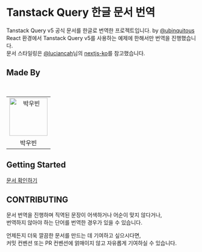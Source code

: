 # Tanstack Query 한글 문서 번역

Tanstack Query v5 공식 문서를 한글로 번역한 프로젝트입니다. by [@ubinquitous](https://github.com/ubinquitous)  
React 환경에서 Tanstack Query v5를 사용하는 예제에 한해서만 번역을 진행했습니다.  
문서 스타일링은 [@luciancah](https://github.com/luciancah)님의 [nextjs-ko](https://github.com/luciancah/nextjs-ko)를 참고했습니다.

## Made By

<br />
<table>
  <tbody>
    <tr>
      <td align="center">
        <a href="https://github.com/ubinquitous">
          <img
            alt="박우빈"
            src="https://avatars.githubusercontent.com/ubinquitous"
            width="100"
          />
        </a>
      </td>
    </tr>
    <tr>
      <td align="center">박우빈</td>
    </tr>
  </tbody>
</table>

## Getting Started

[문서 확인하기](/docs/getting-started/)

## CONTRIBUTING

문서 번역을 진행하며 직역된 문장이 어색하거나 어순이 맞지 않다거나,  
번역하지 않아야 하는 단어를 번역한 경우가 있을 수 있습니다.

언제든지 더욱 깔끔한 문서를 만드는 데 기여하고 싶으시다면,  
커밋 컨벤션 또는 PR 컨벤션에 얽매이지 않고 자유롭게 기여하실 수 있습니다.
